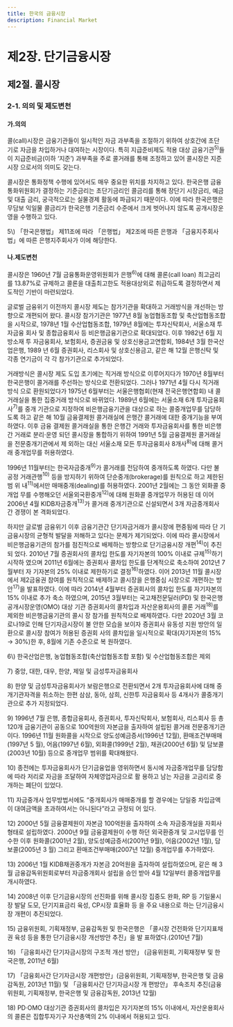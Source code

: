 ```yaml
---
title: 한국의 금융시장
description: Financial Market
---
```


# 제2장. 단기금융시장

## 제2절. 콜시장

### 2-1. 의의 및 제도변천

#### 가.의의

콜(call)시장은 금융기관들이 일시적인 자금 과부족을 조절하기 위하여 상호간에 초단
기로 자금을 차입하거나 대여하는 시장이다. 특히 지급준비제도 적용 대상 금융기관$^{5)}$들이 
지급준비금(이하 ‘지준’) 과부족을 주로 콜거래를 통해 조정하고 있어 콜시장은 지준시장
으로서의 의미도 갖는다. 

콜시장은 통화정책 수행에 있어서도 매우 중요한 위치를 차지하고 있다. 한국은행 금융
통화위원회가 결정하는 기준금리는 초단기금리인 콜금리를 통해 장단기 시장금리, 예금 
및 대출 금리, 궁극적으로는 실물경제 활동에 파급되기 때문이다. 이에 따라 한국은행은 
무담보 익일물 콜금리가 한국은행 기준금리 수준에서 크게 벗어나지 않도록 공개시장운
영을 수행하고 있다. 

<GComment>
5\) 「한국은행법」 제11조에 따라 「은행법」 제2조에 따른 은행과 「금융지주회사법」에 따른 은행지주회사가 이에 해당한다. 

</GComment>

#### 나.제도변천

콜시장은 1960년 7월 금융통화운영위원회가 은행$^{6)}$에 대해 콜론(call loan) 최고금리를 
13.87%로 규제하고 콜론을 대출최고한도 적용대상외로 취급하도록 결정하면서 제도적인 
기반이 마련되었다.

글로벌 금융위기 이전까지 콜시장 제도는 참가기관을 확대하고 거래방식을 개선하는 방향으로 개편되어 왔다. 콜시장 참가기관은 1977년 8월 농업협동조합 및 축산업협동조합을 
시작으로, 1978년 1월 수산업협동조합, 1979년 8월에는 투자신탁회사, 서울소재 투자금융
회사 및 종합금융회사 등 비은행금융기관으로 확대되었다. 이후 1982년 6월 지방소재 투
자금융회사, 보험회사, 증권금융 및 상호신용금고연합회, 1984년 3월 한국산업은행, 1989
년 6월 증권회사, 리스회사 및 상호신용금고, 같은 해 12월 은행신탁 및 각종 연기금이 각
각 참가기관으로 추가되었다.

거래방식은 콜시장 제도 도입 초기에는 직거래 방식으로 이루어지다가 1970년 8월부터 
한국은행이 콜거래를 주선하는 방식으로 전환되었다. 그러나 1971년 4월 다시 직거래 방식
으로 환원되었다가 1975년 6월부터는 서울은행협회(현재 전국은행연합회) 내 콜거래실을 
통한 집중거래 방식으로 바뀌었다. 1989년 6월에는 서울소재 6개 투자금융회사$^{7)}$를 중개
기관으로 지정하여 비은행금융기관을 대상으로 하는 콜중개업무를 담당하도록 하고 같은 
해 10월 금융결제원 콜거래실에 은행간 콜거래에 대한 중개기능을 부여하였다. 이후 금융
결제원 콜거래실을 통한 은행간 거래와 투자금융회사를 통한 비은행간 거래로 분리·운영
되던 콜시장을 통합하기 위하여 1991년 5월 금융결제원 콜거래실을 전문중개기관에서 제
외하는 대신 서울소재 모든 투자금융회사 8개사$^{8)}$에 대해 콜거래 중개업무를 허용하였다.

1996년 11월부터는 한국자금중개$^{9)}$가 콜거래를 전담하여 중개하도록 하였다. 다만 불
공정 거래관행$^{10)}$ 등을 방지하기 위하여 단순중개(brokerage)를 원칙으로 하고 제한된 범
위 내$^{11)}$에서만 매매중개(dealing)를 허용하였다. 2001년 2월에는 그 동안 외화콜 중개업
무를 수행해오던 서울외국환중개$^{12)}$에 대해 원화콜 중개업무가 허용된 데 이어 2006년 4월 KIDB자금중개$^{13)}$가 콜거래 중개기관으로 신설되면서 3개 자금중개회사 간 경쟁이 본
격화되었다.

하지만 글로벌 금융위기 이후 금융기관간 단기자금거래가 콜시장에 편중됨에 따라 단
기금융시장의 균형적 발달을 저해하고 있다는 문제가 제기되었다. 이에 따라 콜시장에서 
비은행금융기관의 참가를 점진적으로 배제하는 방향으로 단기금융시장 개편$^{14)}$이 추진되
었다. 2010년 7월 증권회사의 콜차입 한도를 자기자본의 100% 이내로 규제$^{15)}$하기 시작하
였으며 2011년 6월에는 증권회사 콜차입 한도를 단계적으로 축소하여 2012년 7월부터 자
기자본의 25% 이내로 제한하기로 결정$^{16)}$하였다. 이어 2013년 11월 콜시장에서 제2금융권 
참여를 원칙적으로 배제하고 콜시장을 은행중심 시장으로 개편하는 방안$^{17)}$을 발표하였다. 
이에 따라 2014년 4월부터 증권회사의 콜차입 한도를 자기자본의 15% 이내로 추가 축소
하였으며, 2015년 3월부터는 국고채전문딜러(PD) 및 한국은행 공개시장운영(OMO) 대상
기관 증권회사의 콜차입과 자산운용회사의 콜론 거래$^{18)}$를 제외한 비은행금융기관의 콜시
장 참가를 원칙적으로 배제하였다. 다만 2020년 3월 코로나19로 인해 단기자금시장이 불
안한 모습을 보이자 증권회사 유동성 지원 방안의 일환으로 콜시장 참여가 허용된 증권회
사의 콜차입을 일시적으로 확대(자기자본의 15% → 30%)한 후, 8월에 기존 수준으로 복
원하였다.

<GComment>
6\) 한국산업은행, 농업협동조합(축산업협동조합 포함) 및 수산업협동조합은 제외

7\) 중앙, 대한, 대우, 한양, 제일 및 금성투자금융회사

8\) 한양 및 금성투자금융회사가 보람은행으로 전환되면서 2개 투자금융회사에 대해 중개기관자격을 취소하는 한편 삼삼, 동아, 삼희, 신한투
자금융회사 등 4개사가 콜중개기관으로 추가 지정되었다.

9\) 1996년 7월 은행, 종합금융회사, 증권회사, 투자신탁회사, 보험회사, 리스회사 등 총 120개 금융기관이 공동으로 100억원의 자본금을 
출자하여 설립된 콜거래 전문중개기관이다. 1996년 11월 원화콜을 시작으로 양도성예금증서(1996년 12월), 환매조건부매매(1997년 5
월), 어음(1997년 6월), 외화콜(1999년 2월), 채권(2000년 6월) 및 담보콜(2003년 10월) 등으로 중개업무 범위를 확대해왔다. 

10\) 종전에는 투자금융회사가 단기금융업을 영위하면서 동시에 자금중개업무를 담당함에 따라 저리로 자금을 조달하여 자체영업자금으로 활
용하고 남는 자금을 고금리로 중개하는 폐단이 있었다. 

11\) 자금중개사 업무방법서에도 “중개회사가 매매중개를 할 경우에는 당일중 차입금액이 대여금액을 초과하여서는 아니된다”라고 규정되
어 있다. 

12\) 2000년 5월 금융결제원이 자본금 100억원을 출자하여 소속 자금중개실을 자회사 형태로 설립하였다. 2000년 9월 금융결제원이 수행
하던 외국환중개 및 고시업무를 인수한 이후 원화콜(2001년 2월), 양도성예금증서(2001년 9월), 어음(2002년 1월), 담보콜(2005년 3
월) 그리고 환매조건부매매(2007년 12월) 중개업무를 추가하였다.

13\) 2006년 1월 KIDB채권중개가 자본금 20억원을 출자하여 설립하였으며, 같은 해 3월 금융감독위원회로부터 자금중개회사 설립을 승인
받아 4월 12일부터 콜중개업무를 개시하였다.

14\) 2008년 이후 단기금융시장의 선진화를 위해 콜시장 집중도 완화, RP 등 기일물시장 발달 도모, 단기지표금리 육성, CP시장 효율화 등
을 주요 내용으로 하는 단기금융시장 개편이 추진되었다.

15\) 금융위원회, 기획재정부, 금융감독원 및 한국은행은 「콜시장 건전화와 단기지표채권 육성 등을 통한 단기금융시장 개선방안 추진」을 발
표하였다.(2010년 7월)

16\) 「금융회사간 단기자금시장의 구조적 개선 방안」 (금융위원회, 기획재정부 및 한국은행, 2011년 6월)

17\) 「금융회사간 단기자금시장 개편방안」(금융위원회, 기획재정부, 한국은행 및 금융감독원, 2013년 11월) 및 「금융회사간 단기자금시장 개
편방안」 후속조치 추진(금융위원회, 기획재정부, 한국은행 및 금융감독원, 2013년 12월)

18\) PD·OMO 대상기관 증권회사의 콜차입은 자기자본의 15% 이내에서, 자산운용회사의 콜론은 집합투자기구 자산총액의 2% 이내에서 
허용되고 있다.
</GComment>
